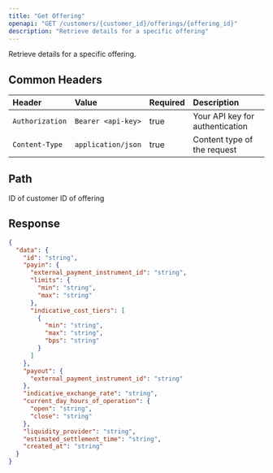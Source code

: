 ```yaml
---
title: "Get Offering"
openapi: "GET /customers/{customer_id}/offerings/{offering_id}"
description: "Retrieve details for a specific offering"
---
```


Retrieve details for a specific offering.

## Common Headers

| Header          | Value              | Required | Description                     |
| :-------------- | :----------------- | :------- | :------------------------------ |
| `Authorization` | `Bearer <api-key>` | true     | Your API key for authentication |
| `Content-Type`  | `application/json` | true     | Content type of the request     |

## Path

<ParamField path="customer_id" type="string" required>
  ID of customer
</ParamField>

<ParamField path="offering_id" type="string" required>
  ID of offering
</ParamField>

## Response

<ResponseExample>

```json Response
{
  "data": {
    "id": "string",
    "payin": {
      "external_payment_instrument_id": "string",
      "limits": {
        "min": "string",
        "max": "string"
      },
      "indicative_cost_tiers": [
        {
          "min": "string",
          "max": "string",
          "bps": "string"
        }
      ]
    },
    "payout": {
      "external_payment_instrument_id": "string"
    },
    "indicative_exchange_rate": "string",
    "current_day_hours_of_operation": {
      "open": "string",
      "close": "string"
    },
    "liquidity_provider": "string",
    "estimated_settlement_time": "string",
    "created_at": "string"
  }
}
```

</ResponseExample>

